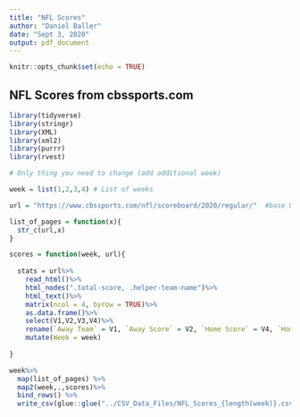 ```yaml
---
title: "NFL Scores"
author: "Daniel Baller"
date: "Sept 3, 2020"
output: pdf_document
---
```


```r
knitr::opts_chunk$set(echo = TRUE)
```

## NFL Scores from cbssports.com

```r
library(tidyverse)
library(stringr)
library(XML)
library(xml2)
library(purrr)
library(rvest)

# Only thing you need to change (add additional week)

week = list(1,2,3,4) # List of weeks

url = "https://www.cbssports.com/nfl/scoreboard/2020/regular/"  #base URL

list_of_pages = function(x){
  str_c(url,x)
}

scores = function(week, url){
  
  stats = url%>%
    read_html()%>%
    html_nodes(".total-score, .helper-team-name")%>%
    html_text()%>%
    matrix(ncol = 4, byrow = TRUE)%>%
    as.data.frame()%>%
    select(V1,V2,V3,V4)%>%
    rename(`Away Team` = V1, `Away Score` = V2, `Home Score` = V4, `Home Team` = V3)%>%
    mutate(Week = week)
  
}

week%>%
  map(list_of_pages) %>% 
  map2(week,.,scores)%>%
  bind_rows() %>% 
  write_csv(glue::glue("../CSV_Data_Files/NFL_Scores_{length(week)}.csv"))
```

